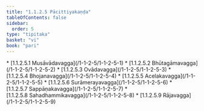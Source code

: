 ```yaml
---
title: "1.1.2.5 Pācittiyakaṇḍa"
tableOfContents: false
sidebar:
  order: 5
type: "tipitaka"
basket: "vi"
book: "pari"
---
```



<DynamicBreadcrumb />



<TableOfContents book="pari" section="1.1.2.5">
* [1.1.2.5.1 Musāvādavagga](/1-1-2-5/1-1-2-5-1)
* [1.1.2.5.2 Bhūtagāmavagga](/1-1-2-5/1-1-2-5-2)
* [1.1.2.5.3 Ovādavagga](/1-1-2-5/1-1-2-5-3)
* [1.1.2.5.4 Bhojanavagga](/1-1-2-5/1-1-2-5-4)
* [1.1.2.5.5 Acelakavagga](/1-1-2-5/1-1-2-5-5)
* [1.1.2.5.6 Surāmerayavagga](/1-1-2-5/1-1-2-5-6)
* [1.1.2.5.7 Sappāṇakavagga](/1-1-2-5/1-1-2-5-7)
* [1.1.2.5.8 Sahadhammikavagga](/1-1-2-5/1-1-2-5-8)
* [1.1.2.5.9 Rājavagga](/1-1-2-5/1-1-2-5-9)
</TableOfContents>